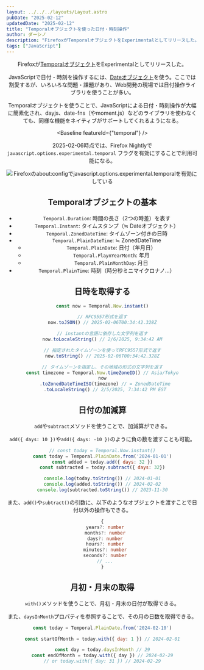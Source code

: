 ```yaml
---
layout: ../../../layouts/Layout.astro
pubDate: "2025-02-12"
updatedDate: "2025-02-12"
title: "Temporalオブジェクトを使った日付・時刻操作"
author: ダーシノ
description: "FirefoxがTemporalオブジェクトをExperimentalとしてリリースした。Temporalオブジェクトを使うことで、JavaScriptによる日付・時刻操作が大幅に簡素化され、dayjs、date-fns（やmoment.js）などのライブラリを使わなくても、同様な機能をネイティブがサポートしてくれるようになる。"
tags: ["JavaScript"]
---
```



<Header {...frontmatter} />

Firefoxが[Temporalオブジェクト](https://developer.mozilla.org/en-US/docs/Web/JavaScript/Reference/Global_Objects/Temporal)をExperimentalとしてリリースした。

JavaScriptで日付・時刻を操作するには、[Dateオブジェクト](https://developer.mozilla.org/ja/docs/Web/JavaScript/Reference/Global_Objects/Date)を使う。ここでは割愛するが、いろいろな問題・課題があり、Web開発の現場では日付操作ライブラリを使うことが多い。

Temporalオブジェクトを使うことで、JavaScriptによる日付・時刻操作が大幅に簡素化され、dayjs、date-fns（やmoment.js）などのライブラリを使わなくても、同様な機能をネイティブがサポートしてくれるようになる。

<Baseline featureId={"temporal"} />

2025-02-06時点では、Firefox Nightlyで `javascript.options.experimental.temporal` フラグを有効にすることで利用可能になる。

![Firefoxのabout:configでjavascript.options.experimental.temporalを有効にしている](./_experimental.png)


## Temporalオブジェクトの基本

- `Temporal.Duration`: 時間の長さ（2つの時差）を表す
- `Temporal.Instant`: タイムスタンプ（≒ Dateオブジェクト）
- `Temporal.ZonedDateTime`: タイムゾーン付きの日時
- `Temporal.PlainDateTime`: ≒ ZonedDateTime
   - `Temporal.PlainDate`: 日付（年月日）
   - `Temporal.PlaynYearMonth`: 年月
   - `Temporal.PlainMonthDay`: 月日
- `Temporal.PlainTime`: 時刻（時分秒ミニマイクロナノ…）

## 日時を取得する

```js
const now = Temporal.Now.instant()

// RFC9557形式を返す
now.toJSON() // 2025-02-06T00:34:42.328Z

// instantの言語に依存した文字列を返す
now.toLocaleString() // 2/6/2025, 9:34:42 AM

// 指定されたタイムゾーンを使ってRFC9557形式で返す
now.toString() // 2025-02-06T00:34:42.328Z

// タイムゾーンを指定し、その地域の形式の文字列を返す
const timezone = Temporal.Now.timeZoneID() // Asia/Tokyo
now
  .toZonedDateTimeISO(timezone) // = ZonedDateTime
  .toLocaleString() // 2/5/2025, 7:34:42 PM EST
```

## 日付の加減算

`add`や`subtract`メソッドを使うことで、加減算ができる。

`add({ days: 10 })`や`add({ days: -10 })`のように負の数を渡すことも可能。

```js
// const today = Temporal.Now.instant()
const today = Temporal.PlainDate.from('2024-01-01')
const added = today.add({ days: 32 })
const subtracted = today.subtract({ days: 32})

console.log(today.toString()) // 2024-01-01
console.log(added.toString()) // 2024-02-02
console.log(subtracted.toString()) // 2023-11-30
```

また、`add()`や`subtract()`の引数に、以下のようなオブジェクトを渡すことで日付以外の操作もできる。

```ts
{
  years?: number
  months?: number
  days?: number
  hours?: number
  minutes?: number
  seconds?: number
  // ...
}
```

## 月初・月末の取得

`with()`メソッドを使うことで、月初・月末の日付が取得できる。

また、`daysInMonth`プロパティを参照することで、その月の日数を取得できる。

```js
const today = Temporal.PlainDate.from('2024-02-10')

const startOfMonth = today.with({ day: 1 }) // 2024-02-01

const day = today.daysInMonth // 29
const endOfMonth = today.with({ day }) // 2024-02-29
// or today.with({ day: 31 }) // 2024-02-29
```
